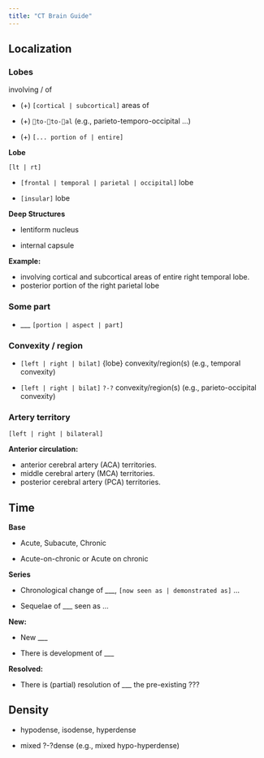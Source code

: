 ```yaml
---
title: "CT Brain Guide"
---
```


## Localization

### Lobes

involving / of

-   (+) `[cortical | subcortical]` areas of

-   (+)  `🧠to-🧠to-🧠al`  (e.g., parieto-temporo-occipital ...)

-   (+) `[... portion of | entire]`

**Lobe**

`[lt | rt]`

-   `[frontal | temporal | parietal | occipital]` lobe

-   `[insular]` lobe

**Deep Structures**

-   lentiform nucleus

-   internal capsule


**Example:**

-   involving cortical and subcortical areas of entire right temporal lobe.
-   posterior portion of the right parietal lobe

### Some part

-   ___ `[portion | aspect | part]`

### Convexity / region

-  `[left | right | bilat]` {lobe} convexity/region(s) (e.g., temporal convexity)

-  `[left | right | bilat]` `?-?` convexity/region(s) (e.g., parieto-occipital convexity)

### Artery territory

`[left | right | bilateral]`

**Anterior circulation:**

-   anterior cerebral artery (ACA) territories.
-   middle cerebral artery (MCA) territories.
-   posterior cerebral artery (PCA) territories.


## Time

**Base**

-   Acute, Subacute, Chronic

-   Acute-on-chronic or Acute on chronic 

**Series**

-   Chronological change of ___, `[now seen as | demonstrated as]` ...

-   Sequelae of ___ seen as ...

**New:** 

-   New ___

-   There is development of ___

**Resolved:** 

-   There is (partial) resolution of ___ the pre-existing ???


## Density

-   hypodense, isodense, hyperdense

-   mixed ?-?dense (e.g., mixed hypo-hyperdense)